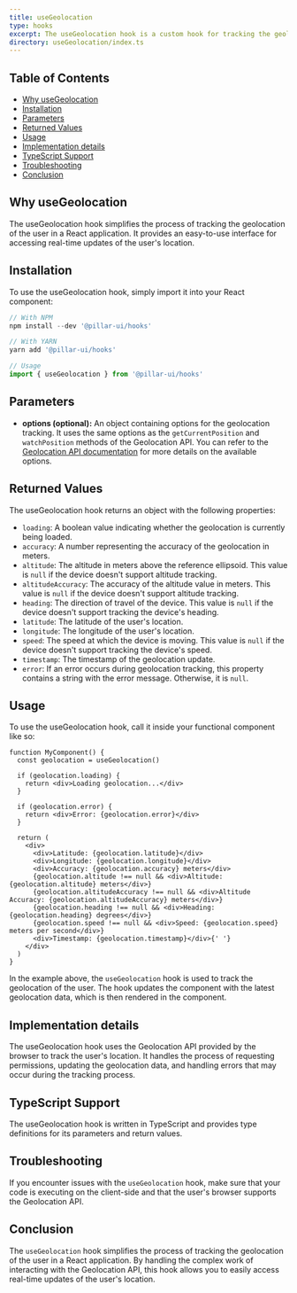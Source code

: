 ```yaml
---
title: useGeolocation
type: hooks
excerpt: The useGeolocation hook is a custom hook for tracking the geolocation of the user. It provides real-time updates of the user's latitude, longitude, altitude, speed, and other related properties.
directory: useGeolocation/index.ts
---
```


## Table of Contents

- [Why useGeolocation](#why-usegeolocation)
- [Installation](#installation)
- [Parameters](#parameters)
- [Returned Values](#returned-values)
- [Usage](#usage)
- [Implementation details](#implementation-details)
- [TypeScript Support](#typescript-support)
- [Troubleshooting](#troubleshooting)
- [Conclusion](#conclusion)

## Why useGeolocation

The useGeolocation hook simplifies the process of tracking the geolocation of the user in a React application. It provides an easy-to-use interface for accessing real-time updates of the user's location.

## Installation

To use the useGeolocation hook, simply import it into your React component:

```ts
// With NPM
npm install --dev '@pillar-ui/hooks'

// With YARN
yarn add '@pillar-ui/hooks'

// Usage
import { useGeolocation } from '@pillar-ui/hooks'
```

## Parameters

- **options (optional):** An object containing options for the geolocation tracking. It uses the same options as the `getCurrentPosition` and `watchPosition` methods of the Geolocation API. You can refer to the [Geolocation API documentation](https://developer.mozilla.org/en-US/docs/Web/API/Geolocation_API) for more details on the available options.

## Returned Values

The useGeolocation hook returns an object with the following properties:

- `loading`: A boolean value indicating whether the geolocation is currently being loaded.
- `accuracy`: A number representing the accuracy of the geolocation in meters.
- `altitude`: The altitude in meters above the reference ellipsoid. This value is `null` if the device doesn't support altitude tracking.
- `altitudeAccuracy`: The accuracy of the altitude value in meters. This value is `null` if the device doesn't support altitude tracking.
- `heading`: The direction of travel of the device. This value is `null` if the device doesn't support tracking the device's heading.
- `latitude`: The latitude of the user's location.
- `longitude`: The longitude of the user's location.
- `speed`: The speed at which the device is moving. This value is `null` if the device doesn't support tracking the device's speed.
- `timestamp`: The timestamp of the geolocation update.
- `error`: If an error occurs during geolocation tracking, this property contains a string with the error message. Otherwise, it is `null`.

## Usage

To use the useGeolocation hook, call it inside your functional component like so:

```tsx import { useGeolocation } from '@pillar-ui/hooks' // Adjust the path accordingly
function MyComponent() {
  const geolocation = useGeolocation()

  if (geolocation.loading) {
    return <div>Loading geolocation...</div>
  }

  if (geolocation.error) {
    return <div>Error: {geolocation.error}</div>
  }

  return (
    <div>
      <div>Latitude: {geolocation.latitude}</div>
      <div>Longitude: {geolocation.longitude}</div>
      <div>Accuracy: {geolocation.accuracy} meters</div>
      {geolocation.altitude !== null && <div>Altitude: {geolocation.altitude} meters</div>}
      {geolocation.altitudeAccuracy !== null && <div>Altitude Accuracy: {geolocation.altitudeAccuracy} meters</div>}
      {geolocation.heading !== null && <div>Heading: {geolocation.heading} degrees</div>}
      {geolocation.speed !== null && <div>Speed: {geolocation.speed} meters per second</div>}
      <div>Timestamp: {geolocation.timestamp}</div>{' '}
    </div>
  )
}
```

In the example above, the `useGeolocation` hook is used to track the geolocation of the user. The hook updates the component with the latest geolocation data, which is then rendered in the component.

## Implementation details

The useGeolocation hook uses the Geolocation API provided by the browser to track the user's location. It handles the process of requesting permissions, updating the geolocation data, and handling errors that may occur during the tracking process.

## TypeScript Support

The useGeolocation hook is written in TypeScript and provides type definitions for its parameters and return values.

## Troubleshooting

If you encounter issues with the `useGeolocation` hook, make sure that your code is executing on the client-side and that the user's browser supports the Geolocation API.

## Conclusion

The `useGeolocation` hook simplifies the process of tracking the geolocation of the user in a React application. By handling the complex work of interacting with the Geolocation API, this hook allows you to easily access real-time updates of the user's location.
